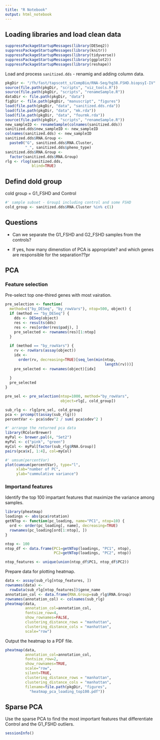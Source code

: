 ```yaml
---
title: "R Notebook"
output: html_notebook
---
```

## Loading libraries and load clean data
```r
suppressPackageStartupMessages(library(DESeq2))
suppressPackageStartupMessages(library(knitr))
suppressPackageStartupMessages(library(tidyverse))
suppressPackageStartupMessages(library(ggplot2))
suppressPackageStartupMessages(library(reshape))
```
Load and process `sanitized.dds` - renamig and adding column data.
```r
pkgDir <- "/fh/fast/tapscott_s/CompBio/RNA-Seq/hg38.FSHD.biopsyI-IV"
source(file.path(pkgDir, "scripts", "viz_tools.R"))
source(file.path(pkgDir, "scripts", "renameSample.R"))
dataDir <- file.path(pkgDir, "data")
figDir <- file.path(pkgDir, "manuscript", "figures")
load(file.path(pkgDir, "data", "sanitized.dds.rda"))
load(file.path(pkgDir, "data", "mk.rda"))
load(file.path(pkgDir, "data", "fourmk.rda"))
source(file.path(pkgDir, "scripts", "renameSample.R"))
new_sampleID <- renameSample(colnames(sanitized.dds))
sanitized.dds$new_sampleID <- new_sampleID
colnames(sanitized.dds) <- new_sampleID
sanitized.dds$RNA.Group <- 
  paste0("G", sanitized.dds$RNA.Cluster,
         "_", sanitized.dds$pheno_type)
sanitized.dds$RNA.Group <- 
  factor(sanitized.dds$RNA.Group)
rlg <- rlog(sanitized.dds, 
            blind=TRUE)
```

## Defind dold group
cold group = G1_FSHD and Control
```r
#' sample subset - Group1 including control and some FSHD
cold_group <- sanitized.dds$RNA.Cluster %in% c(1)
```

## Questions
- Can we separate the G1_FSHD and G2_FSHD samples from the controls?

- If yes, how many dimenstion of PCA is appropriate? and which genes are responsible for the separation??pr


## PCA

### Feature selection
Pre-select top one-thired genes with most vairation.

```r
pre_selection <- function(
  method=c("by_DESeq", "by_rowVars"), ntop=500, object) {
  if (method == "by_DESeq") {
    dds <- DESeq(object)
    res <- results(dds)
    res <- res[order(res$padj), ]
    pre_selected <- rownames(res)[1:ntop]
  }
  
  if (method == "by_rowVars") {
    rv <- rowVars(assay(object))
    idx <- 
      order(rv, decreasing=TRUE)[seq_len(min(ntop,
                                             length(rv)))]
    pre_selected <- rownames(object)[idx]
    
  }
  pre_selected
}
```

```r
pre_sel <- pre_selection(ntop=1000, method="by_rowVars",
                         object=rlg[, cold_group])
```

```r
sub_rlg <- rlg[pre_sel, cold_group]
pca <- prcomp(t(assay(sub_rlg)))
percentVar <- pca$sdev^2 / sum( pca$sdev^2 )

#' arrange the returned pca data
library(RColorBrewer)
myPal <- brewer.pal(4, "Set2")
myPal <- c("pink", "green")
myCol <- myPal[factor(sub_rlg$RNA.Group)]
pairs(pca$x[, 1:4], col=myCol)
```

```r
#' umsum(percentVar)
plot(cumsum(percentVar), type="l",
     xlab="number of PC",
     ylab="cummulative variance")
```

### Importand features
Identify the top 100 impartant features that maximize the variance among samples.

```r
library(pheatmap)
loadings <- abs(pca$rotation)
getNTop <- function(pc_loading, name="PC1", ntop=10) {
  ord <- order(pc_loading[, name], decreasing=TRUE)
  rownames(pc_loading[ord[1:ntop], ])
}

ntop <- 100
ntop_df <- data.frame(PC1=getNTop(loadings, "PC1", ntop),
                      PC2=getNTop(loadings, "PC2", ntop))

ntop_features <- unique(union(ntop_df$PC1, ntop_df$PC2))
```

Prepare data for plotting heatmap.
```r
data <- assay(sub_rlg[ntop_features, ])
rownames(data) <-
  rowData(sub_rlg[ntop_features])$gene_name
annotation_col <- data.frame(RNA.Group=sub_rlg$RNA.Group)
rownames(annotation_col) <- colnames(sub_rlg)
pheatmap(data, 
         annotation_col=annotation_col,
         fontsize_row=4, 
         show_rownames=FALSE,
         clustering_distance_rows = "manhattan",
         clustering_distance_cols = "manhattan",
         scale="row")
```

Output the heatmap to a PDF file.
```r
pheatmap(data, 
         annotation_col=annotation_col,
         fontsize_row=2, 
         show_rownames=TRUE,
         scale="row",
         silent=TRUE,
         clustering_distance_rows = "manhattan",
         clustering_distance_cols = "manhattan",
         filename=file.path(pkgDir, "figures",
           "heatmap_pca_loading_top100.pdf"))
```
## Sparse PCA
Use the sparse PCA to find the most important features that differentiate Control and the G1_FSHD outliers.
```r
sessionInfo()
```
